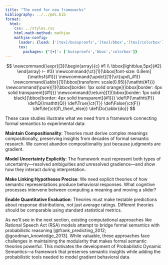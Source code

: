 ```yaml
---
title: "The need for new frameworks"
bibliography: ../../pds.bib
format:
  html:
    css: ../styles.css
    html-math-method: mathjax
    mathjax-config:
      loader: {load: ['[tex]/bussproofs','[tex]/bbox','[tex]/colorbox']}
      tex:
        packages: {'[+]': ['bussproofs','bbox','colorbox']}
---
```


::: {.hidden}
$$
\newcommand{\expr}[3]{\begin{array}{c}
#1 \\
\bbox[lightblue,5px]{#2}
\end{array} ⊢ #3}
\newcommand{\ct}[1]{\bbox[font-size: 0.8em]{\mathsf{#1}}}
\newcommand{\updct}[1]{\ct{upd\_#1}}
\newcommand{\abbr}[1]{\bbox[transform: scale(0.95)]{\mathtt{#1}}}
\newcommand{\pure}[1]{\bbox[border: 1px solid orange]{\bbox[border: 4px solid transparent]{#1}}}
\newcommand{\return}[1]{\bbox[border: 1px solid black]{\bbox[border: 4px solid transparent]{#1}}}
\def\P{\mathtt{P}}
\def\Q{\mathtt{Q}}
\def\True{\ct{T}}
\def\False{\ct{F}}
\def\ite{\ct{if\_then\_else}}
\def\Do{\abbr{do}}
$$
:::

These case studies illustrate what we need from a framework connecting formal semantics to experimental data:

**Maintain Compositionality**: Theories must derive complex meanings compositionally, preserving insights from decades of formal semantic research. We cannot abandon compositionality just because judgments are gradient.

**Model Uncertainty Explicitly**: The framework must represent both types of uncertainty—resolved ambiguities and unresolved gradience—and show how they interact during interpretation.

**Make Linking Hypotheses Precise**: We need explicit theories of how semantic representations produce behavioral responses. What cognitive processes intervene between computing a meaning and moving a slider?

**Enable Quantitative Evaluation**: Theories must make testable predictions about response distributions, not just average ratings. Different theories should be comparable using standard statistical metrics.

As we'll see in the next section, existing computational approaches like Rational Speech Act (RSA) models attempt to bridge formal semantics with probabilistic reasoning [@frank_predicting_2012; @goodman_knowledge_2013]. While valuable, these approaches face challenges in maintaining the modularity that makes formal semantic theories powerful. This motivates the development of Probabilistic Dynamic Semantics—a framework that preserves semantic insights while adding the probabilistic tools needed to model gradient behavioral data.
